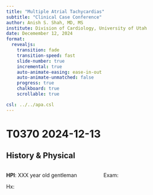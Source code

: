 ```yaml
---
title: "Multiple Atrial Tachycardias"
subtitle: "Clinical Case Conference"
author: Anish S. Shah, MD, MS
institute: Division of Cardiology, University of Utah
date: Decemember 12, 2024
format:
  revealjs:
    transition: fade
    transition-speed: fast
    slide-number: true
    incremental: true
    auto-animate-easing: ease-in-out
    auto-animate-unmatched: false
    progress: true
    chalkboard: true
    scrollable: true

csl: ../../apa.csl
---
```


# T0370 2024-12-13

## History & Physical

::::: {.columns}
::: {.column width="50%"}
**HPI**: XXX year old gentleman 

Hx:
:::

::: {.column width="50%"}
Exam: 
:::
::::

## {background-image="abl-frequent-pac-while-on-septum.png" background-size="contain"}

## {background-image="bl--rv-510-wbcl.png" background-size="contain"}

## {background-image="bl--rv-600-pvc-during-pacing.png" background-size="contain"}

## {background-image="bl-cs-380-pac-330-averp.png" background-size="contain"}

## {background-image="bl-cs-600-240-avn-erp.png" background-size="contain"}

## {background-image="bl-hra-600-frequent-pac-switch-to-cs-pacing.png" background-size="contain"}

## {background-image="bl-hra-600-normal-activation-sequence.png" background-size="contain"}

## {background-image="bl-intervals.png" background-size="contain"}

## {background-image="bl-parahissian-nodal-response.png" background-size="contain"}

## {background-image="bl-rv-240-verp-shorter.png" background-size="contain"}

## {background-image="bl-rv-490-wbcl.png" background-size="contain"}

## {background-image="bl-rv-600.png" background-size="contain"}

## {background-image="bl-vest-rv-600-220-verp-not-reached-vaerp.png" background-size="contain"}

## {background-image="bl-vest-rv-600-230-ventricular-frp.png" background-size="contain"}

## {background-image="bl-vest-rv-600-420-va-300-retrograde-jump.png" background-size="contain"}

## {background-image="bl-vest-rv-600-430-va-190.png" background-size="contain"}

## {background-image="post-hv-56.png" background-size="contain"}

## {background-image="post-induction-no-arrhythmia.png" background-size="contain"}

## {background-image="tach-2-earliest-mid-cs-tcl-250.png" background-size="contain"}

## {background-image="tach-2-tcl-310-stable-eccentric.png" background-size="contain"}

## {background-image="tach-2-transition-earliest-cs-mid.png" background-size="contain"}

## {background-image="tach-la-tcl-310-grid.png" background-size="contain"}

## {background-image="tach-onset-with-abberrancy-tcl-280.png" background-size="contain"}

## {background-image="tach-pacing-in-sinus-cs-250-ah-80.png" background-size="contain"}

## {background-image="tach-tcl-250-atrial-entrainment-230-onset.png" background-size="contain"}

## {background-image="tach-tcl-250-broke-during-entrainment-ppi-270.png" background-size="contain"}

## {background-image="tach-tcl-250-entrainment-from-cs-220-ppi-300.png" background-size="contain"}

## {background-image="tach-tcl-250-narrow-ah-71.png" background-size="contain"}

## {background-image="tach-tcl-250-vop-230-fails-to-entrain.png" background-size="contain"}

## {background-image="tach-tcl-280-aberrancy-ah-95.png" background-size="contain"}

## {background-image="map-sinus-catheter-positions.jpg" background-size="contain"}

## {background-image="map-sinus-activation.jpg" background-size="contain"}

## {background-image="map-sinus-activation-2.jpg" background-size="contain"}

## {background-image="map-at-not-on-right.jpg" background-size="contain"}

## {background-image="map-at-not-on-right-2.jpg" background-size="contain"}

## {background-image="map-at-earliest-septum.jpg" background-size="contain"}

## {background-image="map-at-his-position.jpg" background-size="contain"}

## {background-image="map-ablate-septum.jpg" background-size="contain"}

## {background-image="map-transition-to-other-at.jpg" background-size="contain"}

## {background-image="map-la-lat.jpg" background-size="contain"}

## {background-image="map-la-voltage.jpg" background-size="contain"}

## {background-image="map-la-vectors.jpg" background-size="contain"}

## {background-image="map-la-earliest-site.jpg" background-size="contain"}

## {background-image="map-ablate-la-anterior.jpg" background-size="contain"}

## {background-image="map-ablate-la-anterior-2.jpg" background-size="contain"}

## {background-image="map-final-septal-at.jpg" background-size="contain"}

## {background-image="map-final-la-at.jpg" background-size="contain"}

## {background-image="ra-at-activation.gif" background-size="contain"}

## {background-image="la-at-activation.gif" background-size="contain"}

